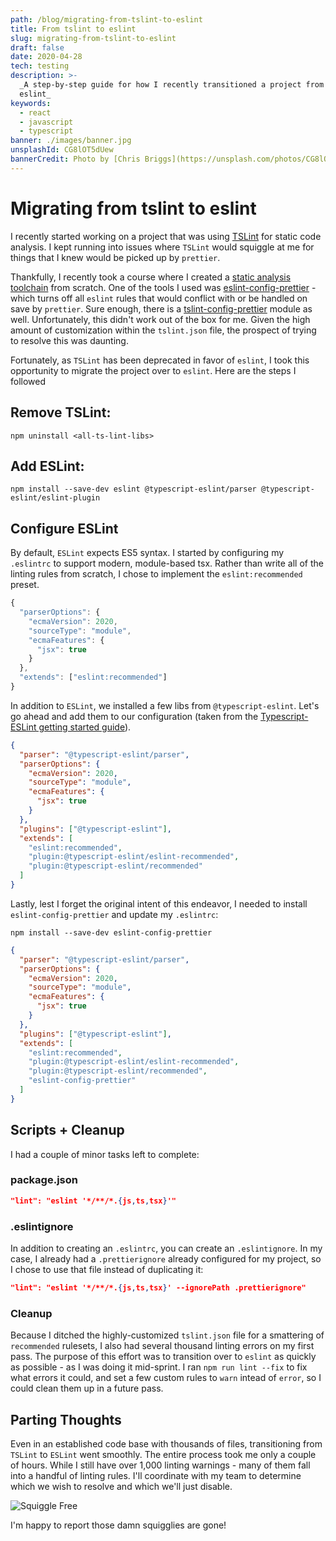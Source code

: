 ```yaml
---
path: /blog/migrating-from-tslint-to-eslint
title: From tslint to eslint
slug: migrating-from-tslint-to-eslint
draft: false
date: 2020-04-28
tech: testing
description: >-
  _A step-by-step guide for how I recently transitioned a project from tslint to
  eslint_
keywords:
  - react
  - javascript
  - typescript
banner: ./images/banner.jpg
unsplashId: CG8lOT5dUew
bannerCredit: Photo by [Chris Briggs](https://unsplash.com/photos/CG8lOT5dUew)
---
```


# Migrating from tslint to eslint

I recently started working on a project that was using
[TSLint](https://github.com/palantir/tslint) for static code analysis. I kept
running into issues where `TSLint` would squiggle at me for things that I knew
would be picked up by `prettier`.

Thankfully, I recently took a course where I created a
[static analysis toolchain](/blog/testing-javascript-course-static-analysis)
from scratch. One of the tools I used was
[eslint-config-prettier](https://github.com/prettier/eslint-config-prettier) -
which turns off all `eslint` rules that would conflict with or be handled on
save by `prettier`. Sure enough, there is a
[tslint-config-prettier](https://github.com/prettier/tslint-config-prettier)
module as well. Unfortunately, this didn't work out of the box for me. Given the
high amount of customization within the `tslint.json` file, the prospect of
trying to resolve this was daunting.

Fortunately, as `TSLint` has been deprecated in favor of `eslint`, I took this
opportunity to migrate the project over to `eslint`. Here are the steps I
followed

## Remove TSLint:

```
npm uninstall <all-ts-lint-libs>
```

## Add ESLint:

```
npm install --save-dev eslint @typescript-eslint/parser @typescript-eslint/eslint-plugin
```

## Configure ESLint

By default, `ESLint` expects ES5 syntax. I started by configuring my `.eslintrc`
to support modern, module-based tsx. Rather than write all of the linting rules
from scratch, I chose to implement the `eslint:recommended` preset.

```js
{
  "parserOptions": {
    "ecmaVersion": 2020,
    "sourceType": "module",
    "ecmaFeatures": {
      "jsx": true
    }
  },
  "extends": ["eslint:recommended"]
}
```

In addition to `ESLint`, we installed a few libs from `@typescript-eslint`.
Let's go ahead and add them to our configuration (taken from the
[Typescript-ESLint getting started guide](https://github.com/typescript-eslint/typescript-eslint/blob/master/docs/getting-started/linting/README.md)).

```json {2,10,13-14}
{
  "parser": "@typescript-eslint/parser",
  "parserOptions": {
    "ecmaVersion": 2020,
    "sourceType": "module",
    "ecmaFeatures": {
      "jsx": true
    }
  },
  "plugins": ["@typescript-eslint"],
  "extends": [
    "eslint:recommended",
    "plugin:@typescript-eslint/eslint-recommended",
    "plugin:@typescript-eslint/recommended"
  ]
}
```

Lastly, lest I forget the original intent of this endeavor, I needed to install
`eslint-config-prettier` and update my `.eslintrc`:

```
npm install --save-dev eslint-config-prettier
```

```json {15}
{
  "parser": "@typescript-eslint/parser",
  "parserOptions": {
    "ecmaVersion": 2020,
    "sourceType": "module",
    "ecmaFeatures": {
      "jsx": true
    }
  },
  "plugins": ["@typescript-eslint"],
  "extends": [
    "eslint:recommended",
    "plugin:@typescript-eslint/eslint-recommended",
    "plugin:@typescript-eslint/recommended",
    "eslint-config-prettier"
  ]
}
```

## Scripts + Cleanup

I had a couple of minor tasks left to complete:

### package.json

```json
"lint": "eslint '*/**/*.{js,ts,tsx}'"
```

### .eslintignore

In addition to creating an `.eslintrc`, you can create an `.eslintignore`. In my
case, I already had a `.prettierignore` already configured for my project, so I
chose to use that file instead of duplicating it:

```json {1}
"lint": "eslint '*/**/*.{js,ts,tsx}' --ignorePath .prettierignore"
```

### Cleanup

Because I ditched the highly-customized `tslint.json` file for a smattering of
`recommended` rulesets, I also had several thousand linting errors on my first
pass. The purpose of this effort was to transition over to `eslint` as quickly
as possible - as I was doing it mid-sprint. I ran `npm run lint --fix` to fix
what errors it could, and set a few custom rules to `warn` intead of `error`, so
I could clean them up in a future pass.

## Parting Thoughts

Even in an established code base with thousands of files, transitioning from
`TSLint` to `ESLint` went smoothly. The entire process took me only a couple of
hours. While I still have over 1,000 linting warnings - many of them fall into a
handful of linting rules. I'll coordinate with my team to determine which we
wish to resolve and which we'll just disable.

![Squiggle Free](./images/squiggle-free.png)

I'm happy to report those damn squigglies are gone!
